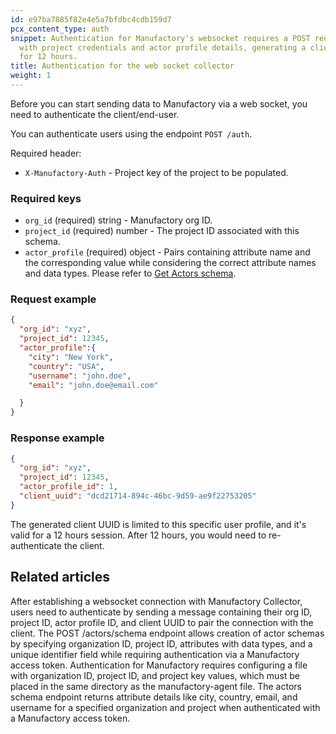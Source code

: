 ```yaml
---
id: e97ba7885f82e4e5a7bfdbc4cdb159d7
pcx_content_type: auth
snippet: Authentication for Manufactory's websocket requires a POST request to /auth
  with project credentials and actor profile details, generating a client UUID valid
  for 12 hours.
title: Authentication for the web socket collector
weight: 1
---
```


Before you can start sending data to Manufactory via a web socket, you need to authenticate the client/end-user.

You can authenticate users using the endpoint `POST /auth`.

Required header:

- `X-Manufactory-Auth` - Project key of the project to be populated.

### Required keys

- `org_id` (required) string - Manufactory org ID.
- `project_id` (required) number - The project ID associated with this schema.
- `actor_profile` (required) object - Pairs containing attribute name and the corresponding value while considering the correct attribute names and data types. Please refer to [Get Actors schema](/manufactory/actors/get_schema/).

### Request example
```json
{
  "org_id": "xyz",
  "project_id": 12345,
  "actor_profile":{
    "city": "New York",
    "country": "USA",
    "username": "john.doe",
    "email": "john.doe@email.com"

  }
}
```

### Response example

```json
{
  "org_id": "xyz",
  "project_id": 12345,
  "actor_profile_id": 1,
  "client_uuid": "dcd21714-894c-46bc-9d59-ae9f22753205"
}
```

The generated client UUID is limited to this specific user profile, and it's valid for a 12 hours session. After 12 hours, you would need to re-authenticate the client.


## Related articles
<CardGrid>
<LinkTitleCard header="<b>Websocket > Connect to our Web Socket Server</b>" href="/products/manufactory/collector/websocket/connect_to_ws/" > After establishing a websocket connection with Manufactory Collector, users need to authenticate by sending a message containing their org ID, project ID, actor profile ID, and client UUID to pair the connection with the client. </LinkTitleCard>
<LinkTitleCard header="<b>Actors > Create actors schema</b>" href="/products/manufactory/actors/create_schema/" > The POST /actors/schema endpoint allows creation of actor schemas by specifying organization ID, project ID, attributes with data types, and a unique identifier field while requiring authentication via a Manufactory access token. </LinkTitleCard>
<LinkTitleCard header="<b>Agent > Authentication for the agent collector</b>" href="/products/manufactory/collector/agent/auth/" > Authentication for Manufactory requires configuring a file with organization ID, project ID, and project key values, which must be placed in the same directory as the manufactory-agent file. </LinkTitleCard>
<LinkTitleCard header="<b>Actors > Get actors schema</b>" href="/products/manufactory/actors/get_schema/" > The actors schema endpoint returns attribute details like city, country, email, and username for a specified organization and project when authenticated with a Manufactory access token. </LinkTitleCard>
</CardGrid>
